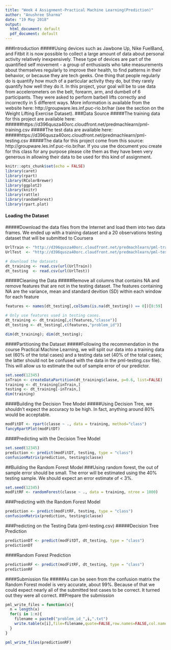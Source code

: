 ```yaml
---
title: "Week 4 Assignment-Practical Machine Learning(Prediction)"
author: "Anushree Sharma"
date: "19 May 2018"
output:
  html_document: default
  pdf_document: default
---
```

###Introduction
#####Using devices such as Jawbone Up, Nike FuelBand, and Fitbit it is now possible to collect a large amount of data about personal activity relatively inexpensively. These type of devices are part of the quantified self movement - a group of enthusiasts who take measurements about themselves regularly to improve their health, to find patterns in their behavior, or because they are tech geeks. One thing that people regularly do is quantify how much of a particular activity they do, but they rarely quantify how well they do it. In this project, your goal will be to use data from accelerometers on the belt, forearm, arm, and dumbell of 6 participants. They were asked to perform barbell lifts correctly and incorrectly in 5 different ways. More information is available from the website here: http://groupware.les.inf.puc-rio.br/har (see the section on the Weight Lifting Exercise Dataset).
###Data Source
#####The training data for this project are available here:
######https://d396qusza40orc.cloudfront.net/predmachlearn/pml-training.csv
#####The test data are available here:
#####https://d396qusza40orc.cloudfront.net/predmachlearn/pml-testing.csv
#####The data for this project come from this source: http://groupware.les.inf.puc-rio.br/har. If you use the document you create for this class for any purpose please cite them as they have been very generous in allowing their data to be used for this kind of assignment.
```r
knitr::opts_chunk$set(echo = FALSE)
library(caret)
library(rpart)
library(RColorBrewer)
library(ggplot2)
library(knitr)
library(rattle)
library(randomForest)
library(rpart.plot)
```
#### Loading the Dataset
#####Download the data files from the Internet and load them into two data frames. We ended up with a training dataset and a 20 observations testing dataset that will be submitted to Coursera
```r
UrlTrain <- "http://d396qusza40orc.cloudfront.net/predmachlearn/pml-training.csv"
UrlTest  <- "http://d396qusza40orc.cloudfront.net/predmachlearn/pml-testing.csv"

# download the datasets
dt_training <- read.csv(url(UrlTrain))
dt_testing  <- read.csv(url(UrlTest))
```
#####Cleaning the Data
#####Remove all columns that contains NA and remove features that are not in the testing dataset. The features containing NA are the variance, mean and standard devition (SD) within each window for each feature
```r
features <- names(dt_testing[,colSums(is.na(dt_testing)) == 0])[8:59]

# Only use features used in testing cases.
dt_training <- dt_training[,c(features,"classe")]
dt_testing <- dt_testing[,c(features,"problem_id")]

dim(dt_training); dim(dt_testing);
```
####Partitioning the Dataset
#####Following the recommendation in the course Practical Machine Learning, we will split our data into a training data set (60% of the total cases) and a testing data set (40% of the total cases; the latter should not be confused with the data in the pml-testing.csv file). This will allow us to estimate the out of sample error of our predictor.
```r
set.seed(12345)
inTrain <- createDataPartition(dt_training$classe, p=0.6, list=FALSE)
training <- dt_training[inTrain,]
testing <- dt_training[-inTrain,]
dim(training)
```
####Building the Decision Tree Model
#####Using Decision Tree, we shouldn't expect the accuracy to be high. In fact, anything around 80% would be acceptable.
```r

modFitDT <- rpart(classe ~ ., data = training, method="class")
fancyRpartPlot(modFitDT)

```
####Predicting with the Decision Tree Model
```r
set.seed(12345)
prediction <- predict(modFitDT, testing, type = "class")
confusionMatrix(prediction, testing$classe)
```
##Building the Random Forest Model
###Using random forest, the out of sample error should be small. The error will be estimated using the 40% testing sample. We should expect an error estimate of < 3%.
```r
set.seed(12345)
modFitRF <- randomForest(classe ~ ., data = training, ntree = 1000)
```
###Predicting with the Random Forest Model
```r
prediction <- predict(modFitRF, testing, type = "class")
confusionMatrix(prediction, testing$classe)
```
###Predicting on the Testing Data (pml-testing.csv)
#####Decision Tree Prediction
```r
predictionDT <- predict(modFitDT, dt_testing, type = "class")
predictionDT
```
####Random Forest Prediction
```r
predictionRF <- predict(modFitRF, dt_testing, type = "class")
predictionRF
```
####Submission file
#####As can be seen from the confusion matrix the Random Forest model is very accurate, about 99%. Because of that we could expect nearly all of the submitted test cases to be correct. It turned out they were all correct.
##Prepare the submission
```r
pml_write_files = function(x){
  n = length(x)
  for(i in 1:n){
    filename = paste0("problem_id_",i,".txt")
    write.table(x[i],file=filename,quote=FALSE,row.names=FALSE,col.names=FALSE)
  }
}

pml_write_files(predictionRF)
```



